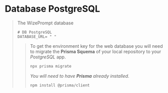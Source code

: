 # **Database PostgreSQL**
>
> The WizePrompt database 
> ```.env filename=".env" copy
> # DB PostgreSQL
> DATABASE_URL= " "
> ```
>   > To get the environment key for the web database you will need to migrate the **Prisma Squema** of your local repository to your *PostgreSQL* app.
>   > ```js
>   > npx prisma migrate
>   > ```
>   > *You will need to have **Prisma** already installed.*
>   > ```js
>   > npm install @prisma/client
>   > ```